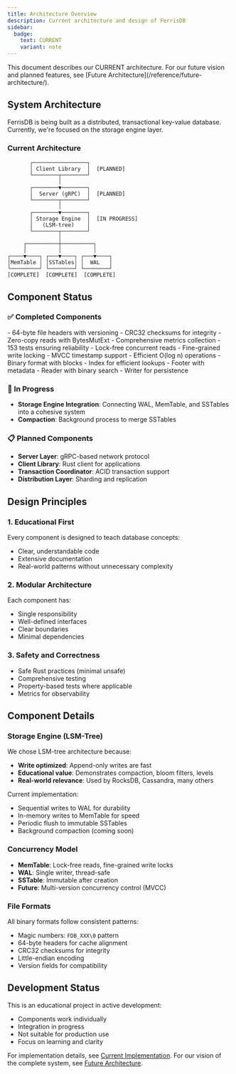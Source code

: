 ```yaml
---
title: Architecture Overview
description: Current architecture and design of FerrisDB
sidebar:
  badge:
    text: CURRENT
    variant: note
---
```



<Aside type="tip">
  This document describes our CURRENT architecture. For our future vision and planned features, see
  [Future Architecture](/reference/future-architecture/).
</Aside>

## System Architecture

FerrisDB is being built as a distributed, transactional key-value database. Currently, we're focused on the storage engine layer.

### Current Architecture

```
       ┌─────────────────┐
       │ Client Library  │  [PLANNED]
       └────────┬────────┘
                │
       ┌────────▼────────┐
       │  Server (gRPC)  │  [PLANNED]
       └────────┬────────┘
                │
       ┌────────▼────────┐
       │ Storage Engine  │  [IN PROGRESS]
       │   (LSM-tree)    │
       └────────┬────────┘
                │
     ┌──────────┼──────────┐
     │          │          │
┌────▼────┐ ┌───▼────┐ ┌───▼────┐
│MemTable │ │SSTables│ │  WAL   │
└─────────┘ └────────┘ └────────┘
[COMPLETE]  [COMPLETE]  [COMPLETE]
```

## Component Status

### ✅ Completed Components

<CardGrid>
  <Card title="Write-Ahead Log (WAL)" icon="document">
    - 64-byte file headers with versioning
    - CRC32 checksums for integrity
    - Zero-copy reads with BytesMutExt
    - Comprehensive metrics collection
    - 153 tests ensuring reliability
  </Card>

<Card title="MemTable (Skip List)" icon="list">
  - Lock-free concurrent reads - Fine-grained write locking - MVCC timestamp support - Efficient
  O(log n) operations
</Card>

  <Card title="SSTable Format" icon="document">
    - Binary format with blocks
    - Index for efficient lookups
    - Footer with metadata
    - Reader with binary search
    - Writer for persistence
  </Card>
</CardGrid>

### 🚧 In Progress

- **Storage Engine Integration**: Connecting WAL, MemTable, and SSTables into a cohesive system
- **Compaction**: Background process to merge SSTables

### 📋 Planned Components

- **Server Layer**: gRPC-based network protocol
- **Client Library**: Rust client for applications
- **Transaction Coordinator**: ACID transaction support
- **Distribution Layer**: Sharding and replication

## Design Principles

### 1. Educational First

Every component is designed to teach database concepts:

- Clear, understandable code
- Extensive documentation
- Real-world patterns without unnecessary complexity

### 2. Modular Architecture

Each component has:

- Single responsibility
- Well-defined interfaces
- Clear boundaries
- Minimal dependencies

### 3. Safety and Correctness

- Safe Rust practices (minimal unsafe)
- Comprehensive testing
- Property-based tests where applicable
- Metrics for observability

## Component Details

### Storage Engine (LSM-Tree)

We chose LSM-tree architecture because:

- **Write optimized**: Append-only writes are fast
- **Educational value**: Demonstrates compaction, bloom filters, levels
- **Real-world relevance**: Used by RocksDB, Cassandra, many others

Current implementation:

- Sequential writes to WAL for durability
- In-memory writes to MemTable for speed
- Periodic flush to immutable SSTables
- Background compaction (coming soon)

### Concurrency Model

- **MemTable**: Lock-free reads, fine-grained write locks
- **WAL**: Single writer, thread-safe
- **SSTable**: Immutable after creation
- **Future**: Multi-version concurrency control (MVCC)

### File Formats

All binary formats follow consistent patterns:

- Magic numbers: `FDB_XXX\0` pattern
- 64-byte headers for cache alignment
- CRC32 checksums for integrity
- Little-endian encoding
- Version fields for compatibility

## Development Status

This is an educational project in active development:

- Components work individually
- Integration in progress
- Not suitable for production use
- Focus on learning and clarity

For implementation details, see [Current Implementation](/reference/current-implementation/).
For our vision of the complete system, see [Future Architecture](/reference/future-architecture/).

